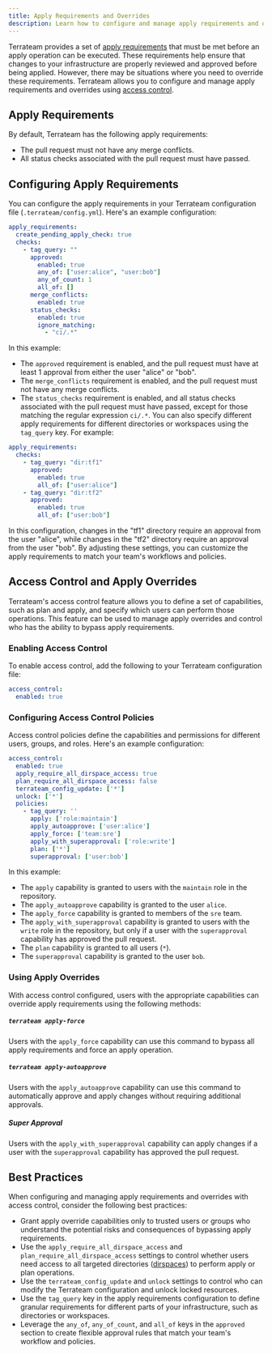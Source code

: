 ```yaml
---
title: Apply Requirements and Overrides
description: Learn how to configure and manage apply requirements and overrides
---
```


Terrateam provides a set of [apply requirements](/configuration-reference/apply-requirements) that must be met before an apply operation can be executed. These requirements help ensure that changes to your infrastructure are properly reviewed and approved before being applied. However, there may be situations where you need to override these requirements. Terrateam allows you to configure and manage apply requirements and overrides using [access control](/configuration-reference/access-control).

## Apply Requirements
By default, Terrateam has the following apply requirements:
- The pull request must not have any merge conflicts.
- All status checks associated with the pull request must have passed.

## Configuring Apply Requirements
You can configure the apply requirements in your Terrateam configuration file (`.terrateam/config.yml`).
Here's an example configuration:
```yaml
apply_requirements:
  create_pending_apply_check: true
  checks:
    - tag_query: ""
      approved:
        enabled: true
        any_of: ["user:alice", "user:bob"]
        any_of_count: 1
        all_of: []
      merge_conflicts:
        enabled: true
      status_checks:
        enabled: true
        ignore_matching:
          - "ci/.*"
```
In this example:
- The `approved` requirement is enabled, and the pull request must have at least 1 approval from either the user "alice" or "bob".
- The `merge_conflicts` requirement is enabled, and the pull request must not have any merge conflicts.
- The `status_checks` requirement is enabled, and all status checks associated with the pull request must have passed, except for those matching the regular expression `ci/.*`.
You can also specify different apply requirements for different directories or workspaces using the `tag_query` key. For example:
```yaml
apply_requirements:
  checks:
    - tag_query: "dir:tf1"
      approved:
        enabled: true
        all_of: ["user:alice"]
    - tag_query: "dir:tf2"
      approved:
        enabled: true
        all_of: ["user:bob"]
```
In this configuration, changes in the "tf1" directory require an approval from the user "alice", while changes in the "tf2" directory require an approval from the user "bob".
By adjusting these settings, you can customize the apply requirements to match your team's workflows and policies.

## Access Control and Apply Overrides
Terrateam's access control feature allows you to define a set of capabilities, such as plan and apply, and specify which users can perform those operations. This feature can be used to manage apply overrides and control who has the ability to bypass apply requirements.

### Enabling Access Control
To enable access control, add the following to your Terrateam configuration file:
```yaml
access_control:
  enabled: true
```

### Configuring Access Control Policies
Access control policies define the capabilities and permissions for different users, groups, and roles. Here's an example configuration:
```yaml
access_control:
  enabled: true
  apply_require_all_dirspace_access: true
  plan_require_all_dirspace_access: false
  terrateam_config_update: ['*']
  unlock: ['*']
  policies:
    - tag_query: ''
      apply: ['role:maintain']
      apply_autoapprove: ['user:alice']
      apply_force: ['team:sre']
      apply_with_superapproval: ['role:write']
      plan: ['*']
      superapproval: ['user:bob']
```
In this example:
- The `apply` capability is granted to users with the `maintain` role in the repository.
- The `apply_autoapprove` capability is granted to the user `alice`.
- The `apply_force` capability is granted to members of the `sre` team.
- The `apply_with_superapproval` capability is granted to users with the `write` role in the repository, but only if a user with the `superapproval` capability has approved the pull request.
- The `plan` capability is granted to all users (`*`).
- The `superapproval` capability is granted to the user `bob`.

### Using Apply Overrides
With access control configured, users with the appropriate capabilities can override apply requirements using the following methods:

##### `terrateam apply-force`
Users with the `apply_force` capability can use this command to bypass all apply requirements and force an apply operation.

##### `terrateam apply-autoapprove`
Users with the `apply_autoapprove` capability can use this command to automatically approve and apply changes without requiring additional approvals.

##### Super Approval
Users with the `apply_with_superapproval` capability can apply changes if a user with the `superapproval` capability has approved the pull request.

## Best Practices
When configuring and managing apply requirements and overrides with access control, consider the following best practices:
- Grant apply override capabilities only to trusted users or groups who understand the potential risks and consequences of bypassing apply requirements.
- Use the `apply_require_all_dirspace_access` and `plan_require_all_dirspace_access` settings to control whether users need access to all targeted directories ([dirspaces](/getting-started/concepts#dirspace)) to perform apply or plan operations.
- Use the `terrateam_config_update` and `unlock` settings to control who can modify the Terrateam configuration and unlock locked resources.
- Use the `tag_query` key in the apply requirements configuration to define granular requirements for different parts of your infrastructure, such as directories or workspaces.
- Leverage the `any_of`, `any_of_count`, and `all_of` keys in the `approved` section to create flexible approval rules that match your team's workflow and policies.
